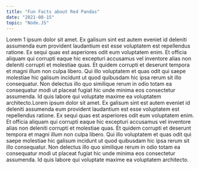 ```yaml
---
title: "Fun Facts about Red Pandas"
date: "2021-08-15"
topic: "Node.JS"
---
```


Lorem 1 ipsum dolor sit amet. Ex galisum sint est autem eveniet id
deleniti assumenda eum provident laudantium est esse voluptatem est
repellendus ratione. Ex sequi quas est asperiores odit eum
voluptatem enim. Et officia aliquam qui corrupti eaque hic excepturi
accusamus vel inventore alias non deleniti corrupti et molestiae
quas. Et quidem corrupti et deserunt tempora et magni illum non
culpa libero. Qui illo voluptatem et quas odit qui saepe molestiae
hic galisum incidunt ut quod quibusdam hic ipsa rerum sit illo
consequatur. Non delectus illo quo similique rerum in odio totam ea
consequatur modi ut placeat fugiat hic unde minima eos consectetur
assumenda. Id quis labore qui voluptate maxime ea voluptatem
architecto.Lorem ipsum dolor sit amet. Ex galisum sint est autem
eveniet id deleniti assumenda eum provident laudantium est esse
voluptatem est repellendus ratione. Ex sequi quas est asperiores
odit eum voluptatem enim. Et officia aliquam qui corrupti eaque hic
excepturi accusamus vel inventore alias non deleniti corrupti et
molestiae quas. Et quidem corrupti et deserunt tempora et magni
illum non culpa libero. Qui illo voluptatem et quas odit qui saepe
molestiae hic galisum incidunt ut quod quibusdam hic ipsa rerum sit
illo consequatur. Non delectus illo quo similique rerum in odio
totam ea consequatur modi ut placeat fugiat hic unde minima eos
consectetur assumenda. Id quis labore qui voluptate maxime ea
voluptatem architecto.
